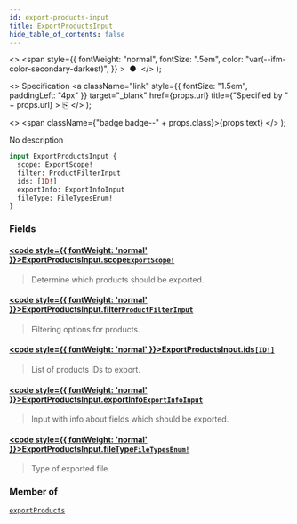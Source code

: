 ```yaml
---
id: export-products-input
title: ExportProductsInput
hide_table_of_contents: false
---
```


  <>
    <span
      style={{
        fontWeight: "normal",
        fontSize: ".5em",
        color: "var(--ifm-color-secondary-darkest)",
      }}
    >
      &nbsp;●&nbsp;
    </span>
  </>
);

  <>
    Specification
    <a
      className="link"
      style={{ fontSize: "1.5em", paddingLeft: "4px" }}
      target="\_blank"
      href={props.url}
      title={"Specified by " + props.url}
    >
      ⎘
    </a>
  </>
);

  <>
    <span className={"badge badge--" + props.class}>{props.text}</span>
  </>
);

No description

```graphql
input ExportProductsInput {
  scope: ExportScope!
  filter: ProductFilterInput
  ids: [ID!]
  exportInfo: ExportInfoInput
  fileType: FileTypesEnum!
}
```

### Fields

#### [<code style={{ fontWeight: 'normal' }}>ExportProductsInput.<b>scope</b></code>](#)<Bullet />[`ExportScope!`](../../api-reference/products/enums/export-scope) <Badge class="secondary" text="non-null"/> <Badge class="secondary" text="enum"/> <Badge class="secondary" text="products"/>

> Determine which products should be exported.

#### [<code style={{ fontWeight: 'normal' }}>ExportProductsInput.<b>filter</b></code>](#)<Bullet />[`ProductFilterInput`](../../api-reference/products/inputs/product-filter-input) <Badge class="secondary" text="input"/> <Badge class="secondary" text="products"/>

> Filtering options for products.

#### [<code style={{ fontWeight: 'normal' }}>ExportProductsInput.<b>ids</b></code>](#)<Bullet />[`[ID!]`](../../api-reference/miscellaneous/scalars/id) <Badge class="secondary" text="list"/> <Badge class="secondary" text="scalar"/> <Badge class="secondary" text="miscellaneous"/>

> List of products IDs to export.

#### [<code style={{ fontWeight: 'normal' }}>ExportProductsInput.<b>exportInfo</b></code>](#)<Bullet />[`ExportInfoInput`](../../api-reference/products/inputs/export-info-input) <Badge class="secondary" text="input"/> <Badge class="secondary" text="products"/>

> Input with info about fields which should be exported.

#### [<code style={{ fontWeight: 'normal' }}>ExportProductsInput.<b>fileType</b></code>](#)<Bullet />[`FileTypesEnum!`](../../api-reference/miscellaneous/enums/file-types-enum) <Badge class="secondary" text="non-null"/> <Badge class="secondary" text="enum"/> <Badge class="secondary" text="miscellaneous"/>

> Type of exported file.

### Member of

[`exportProducts`](../../api-reference/products/mutations/export-products) <Badge class="secondary" text="mutation"/>
